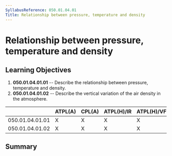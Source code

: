 ```yaml
---
SyllabusReference: 050.01.04.01
Title: Relationship between pressure, temperature and density
---
```


# Relationship between pressure, temperature and density

## Learning Objectives

1.  **050.01.04.01.01** -- Describe the relationship between pressure,
    temperature and density.
2.  **050.01.04.01.02** -- Describe the vertical variation of the air density in
    the atmosphere.

|                 | ATPL(A) | CPL(A) | ATPL(H)/IR | ATPL(H)/VFR | CPL(H) | IR  | CBIR(A) |
| --------------- | ------- | ------ | ---------- | ----------- | ------ | --- | ------- |
| 050.01.04.01.01 | X       | X      | X          | X           | X      | X   | X       |
| 050.01.04.01.02 | X       | X      | X          | X           | X      | X   | X       |

## Summary
